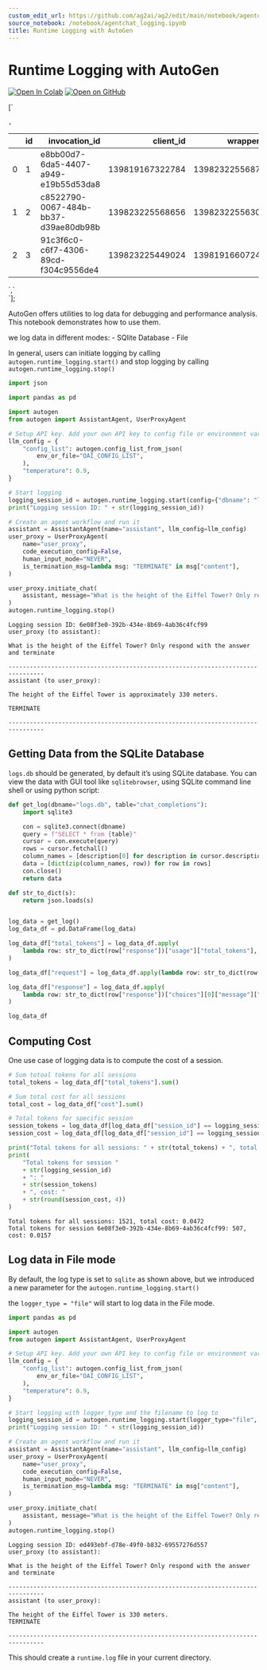 ```yaml
---
custom_edit_url: https://github.com/ag2ai/ag2/edit/main/notebook/agentchat_logging.ipynb
source_notebook: /notebook/agentchat_logging.ipynb
title: Runtime Logging with AutoGen
---
```

# Runtime Logging with AutoGen
[![Open In Colab](https://colab.research.google.com/assets/colab-badge.svg)](https://colab.research.google.com/github/ag2ai/ag2/blob/main/notebook/agentchat_logging.ipynb)
[![Open on GitHub](https://img.shields.io/badge/Open%20on%20GitHub-grey?logo=github)](https://github.com/ag2ai/ag2/blob/main/notebook/agentchat_logging.ipynb)





[`<div>
<style scoped>
    .dataframe tbody tr th:only-of-type {
        vertical-align: middle;
    }
    .dataframe tbody tr th {
        vertical-align: top;
    }
    .dataframe thead th {
        text-align: right;
    }
</style>
`,`
<table class="dataframe" data-quarto-postprocess="true" data-border="1">
<thead>
<tr style="text-align: right;">
<th data-quarto-table-cell-role="th"></th>
<th data-quarto-table-cell-role="th">id</th>
<th data-quarto-table-cell-role="th">invocation_id</th>
<th data-quarto-table-cell-role="th">client_id</th>
<th data-quarto-table-cell-role="th">wrapper_id</th>
<th data-quarto-table-cell-role="th">session_id</th>
<th data-quarto-table-cell-role="th">request</th>
<th data-quarto-table-cell-role="th">response</th>
<th data-quarto-table-cell-role="th">is_cached</th>
<th data-quarto-table-cell-role="th">cost</th>
<th data-quarto-table-cell-role="th">start_time</th>
<th data-quarto-table-cell-role="th">end_time</th>
<th data-quarto-table-cell-role="th">total_tokens</th>
</tr>
</thead>
<tbody>
<tr>
<td data-quarto-table-cell-role="th">0</td>
<td>1</td>
<td>e8bb00d7-6da5-4407-a949-e19b55d53da8</td>
<td>139819167322784</td>
<td>139823225568704</td>
<td>8821a150-8c78-4d05-a858-8a64f1d18648</td>
<td>You are a helpful AI assistant.\nSolve tasks u...</td>
<td>The height of the Eiffel Tower is approximatel...</td>
<td>1</td>
<td>0.01572</td>
<td>2024-02-13 15:06:22.082896</td>
<td>2024-02-13 15:06:22.083169</td>
<td>507</td>
</tr>
<tr>
<td data-quarto-table-cell-role="th">1</td>
<td>2</td>
<td>c8522790-0067-484b-bb37-d39ae80db98b</td>
<td>139823225568656</td>
<td>139823225563040</td>
<td>fb0ef547-a2ac-428b-8c20-a5e63263b8e1</td>
<td>You are a helpful AI assistant.\nSolve tasks u...</td>
<td>The height of the Eiffel Tower is approximatel...</td>
<td>1</td>
<td>0.01572</td>
<td>2024-02-13 15:06:23.498758</td>
<td>2024-02-13 15:06:23.499045</td>
<td>507</td>
</tr>
<tr>
<td data-quarto-table-cell-role="th">2</td>
<td>3</td>
<td>91c3f6c0-c6f7-4306-89cd-f304c9556de4</td>
<td>139823225449024</td>
<td>139819166072448</td>
<td>6e08f3e0-392b-434e-8b69-4ab36c4fcf99</td>
<td>You are a helpful AI assistant.\nSolve tasks u...</td>
<td>The height of the Eiffel Tower is approximatel...</td>
<td>1</td>
<td>0.01572</td>
<td>2024-02-13 15:06:24.688990</td>
<td>2024-02-13 15:06:24.689238</td>
<td>507</td>
</tr>
</tbody>
</table>
`,`
</div>`];

AutoGen offers utilities to log data for debugging and performance
analysis. This notebook demonstrates how to use them.

we log data in different modes: - SQlite Database - File

In general, users can initiate logging by calling
`autogen.runtime_logging.start()` and stop logging by calling
`autogen.runtime_logging.stop()`

```python
import json

import pandas as pd

import autogen
from autogen import AssistantAgent, UserProxyAgent

# Setup API key. Add your own API key to config file or environment variable
llm_config = {
    "config_list": autogen.config_list_from_json(
        env_or_file="OAI_CONFIG_LIST",
    ),
    "temperature": 0.9,
}

# Start logging
logging_session_id = autogen.runtime_logging.start(config={"dbname": "logs.db"})
print("Logging session ID: " + str(logging_session_id))

# Create an agent workflow and run it
assistant = AssistantAgent(name="assistant", llm_config=llm_config)
user_proxy = UserProxyAgent(
    name="user_proxy",
    code_execution_config=False,
    human_input_mode="NEVER",
    is_termination_msg=lambda msg: "TERMINATE" in msg["content"],
)

user_proxy.initiate_chat(
    assistant, message="What is the height of the Eiffel Tower? Only respond with the answer and terminate"
)
autogen.runtime_logging.stop()
```

``` text
Logging session ID: 6e08f3e0-392b-434e-8b69-4ab36c4fcf99
user_proxy (to assistant):

What is the height of the Eiffel Tower? Only respond with the answer and terminate

--------------------------------------------------------------------------------
assistant (to user_proxy):

The height of the Eiffel Tower is approximately 330 meters.

TERMINATE

--------------------------------------------------------------------------------
```

## Getting Data from the SQLite Database

`logs.db` should be generated, by default it’s using SQLite database.
You can view the data with GUI tool like `sqlitebrowser`, using SQLite
command line shell or using python script:

```python
def get_log(dbname="logs.db", table="chat_completions"):
    import sqlite3

    con = sqlite3.connect(dbname)
    query = f"SELECT * from {table}"
    cursor = con.execute(query)
    rows = cursor.fetchall()
    column_names = [description[0] for description in cursor.description]
    data = [dict(zip(column_names, row)) for row in rows]
    con.close()
    return data
```


```python
def str_to_dict(s):
    return json.loads(s)


log_data = get_log()
log_data_df = pd.DataFrame(log_data)

log_data_df["total_tokens"] = log_data_df.apply(
    lambda row: str_to_dict(row["response"])["usage"]["total_tokens"], axis=1
)

log_data_df["request"] = log_data_df.apply(lambda row: str_to_dict(row["request"])["messages"][0]["content"], axis=1)

log_data_df["response"] = log_data_df.apply(
    lambda row: str_to_dict(row["response"])["choices"][0]["message"]["content"], axis=1
)

log_data_df
```

<div dangerouslySetInnerHTML={{ __html: quartoRawHtml[0] }} />

<div dangerouslySetInnerHTML={{ __html: quartoRawHtml[1] }} />

<div dangerouslySetInnerHTML={{ __html: quartoRawHtml[2] }} />

## Computing Cost

One use case of logging data is to compute the cost of a session.

```python
# Sum totoal tokens for all sessions
total_tokens = log_data_df["total_tokens"].sum()

# Sum total cost for all sessions
total_cost = log_data_df["cost"].sum()

# Total tokens for specific session
session_tokens = log_data_df[log_data_df["session_id"] == logging_session_id]["total_tokens"].sum()
session_cost = log_data_df[log_data_df["session_id"] == logging_session_id]["cost"].sum()

print("Total tokens for all sessions: " + str(total_tokens) + ", total cost: " + str(round(total_cost, 4)))
print(
    "Total tokens for session "
    + str(logging_session_id)
    + ": "
    + str(session_tokens)
    + ", cost: "
    + str(round(session_cost, 4))
)
```

``` text
Total tokens for all sessions: 1521, total cost: 0.0472
Total tokens for session 6e08f3e0-392b-434e-8b69-4ab36c4fcf99: 507, cost: 0.0157
```

## Log data in File mode

By default, the log type is set to `sqlite` as shown above, but we
introduced a new parameter for the `autogen.runtime_logging.start()`

the `logger_type = "file"` will start to log data in the File mode.

```python
import pandas as pd

import autogen
from autogen import AssistantAgent, UserProxyAgent

# Setup API key. Add your own API key to config file or environment variable
llm_config = {
    "config_list": autogen.config_list_from_json(
        env_or_file="OAI_CONFIG_LIST",
    ),
    "temperature": 0.9,
}

# Start logging with logger_type and the filename to log to
logging_session_id = autogen.runtime_logging.start(logger_type="file", config={"filename": "runtime.log"})
print("Logging session ID: " + str(logging_session_id))

# Create an agent workflow and run it
assistant = AssistantAgent(name="assistant", llm_config=llm_config)
user_proxy = UserProxyAgent(
    name="user_proxy",
    code_execution_config=False,
    human_input_mode="NEVER",
    is_termination_msg=lambda msg: "TERMINATE" in msg["content"],
)

user_proxy.initiate_chat(
    assistant, message="What is the height of the Eiffel Tower? Only respond with the answer and terminate"
)
autogen.runtime_logging.stop()
```

``` text
Logging session ID: ed493ebf-d78e-49f0-b832-69557276d557
user_proxy (to assistant):

What is the height of the Eiffel Tower? Only respond with the answer and terminate

--------------------------------------------------------------------------------
assistant (to user_proxy):

The height of the Eiffel Tower is 330 meters.
TERMINATE

--------------------------------------------------------------------------------
```

This should create a `runtime.log` file in your current directory.

